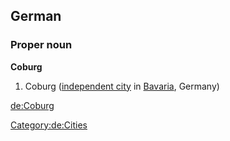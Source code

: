 ==German==
{{wikipedia}}
{{wikipedia|lang=de}}
===Proper noun===
'''Coburg'''
# Coburg ([[independent city]] in [[Bavaria]], Germany)
[[Category:de:Cities]]

[[de:Coburg]]